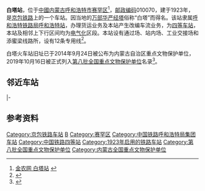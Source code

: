 {{noteTA
|1=zh-cn:始发车次; zh-hk:列車班次;
|2=zh-cn:车次; zh-hk:班次;
}}
{{about|京包铁路车站|金台铁路车站|白塔镇站}}
{{Infobox China railway station
|车站名称 = 白塔站
|图片 = 
|图片介绍 = 
|其他名称 = 
|车站拼音 = Baita
|英文名称 = Baita Railway Station
|车站代码 = 12575<ref>{{cite book|title=中华人民共和国铁路车站代码（GB/T 10302-2010）|publisher=中国标准出版社|year=2010|isbn=155066140495|ignore-isbn-error=true|pages=3}}</ref>
|电报码 = BOC
|拼音码 = BTA
|车站位置 = [[内蒙古自治区|内蒙古]][[呼和浩特市|呼和浩特市]][[赛罕区|赛罕区]]
|坐标 = {{coord|40.8696572|N|111.8454813|E|display=inline,title}}
|归属 = [[呼和浩特铁路局|呼和浩特铁路局]][[呼和浩特站|呼和浩特站]]
|线路 = [[京包铁路|京包铁路]]
|车站等级 = [[四等站_(中铁)|四等站]]
}}
{{文物保护单位
| 名称 = 白塔火车站旧址
| 图片 = 
| 说明 = 
| 所在 = [[内蒙古自治区|内蒙古自治区]][[呼和浩特市|呼和浩特市]][[赛罕区|赛罕区]]
| 时代 = 1921年
| 编号 = 8-0537-5-021
| 登录 = 2019年10月
}}
'''白塔站'''，位于[[中华人民共和国|中國]][[内蒙古自治区|内蒙古]][[呼和浩特市|呼和浩特市]][[赛罕区|赛罕区]]<ref>[http://ww.agri.com.cn/railway/1337.htm 金农网 白塔站] {{Wayback|url=http://ww.agri.com.cn/railway/1337.htm |date=20160305052324 }}</ref>，[[邮政编码|邮政编码]]010070，建于1923年，是[[京包铁路|京包铁路]]上的一个车站。因当地的[[万部华严经塔|万部华严经塔]]俗称“白塔”而得名。该站隶属[[呼和浩特铁路局|呼和浩特铁路局]][[呼和浩特站|呼和浩特站]]，办理货运业务及本站产生改编车流业务，为[[四等站_(中铁)|四等车站]]，本站及相邻上下行区间均为[[电气化|电气化]]区段。本站设有通过场、站内场、工业交接场和添蜜梁线路所，设有12条专用线<ref name="s">{{cite journal|author=叶丙昀|title=呼准铁路增建第二线引入呼和浩特枢纽方案研究|work=铁道标准设计|year=2016|doi=10.13238/j.issn.1004-2954.2016.03.010}}</ref>。

白塔火车站旧址已于2014年9月24日被公布为内蒙古自治区重点文物保护单位，2019年10月16日被正式列入[[第八批全国重点文物保护单位|第八批全国重点文物保护单位]]名录<ref>{{cite news|url=http://inews.nmgnews.com.cn/system/2019/10/17/012791154.shtml|title=内蒙古新增8处“国保单位”|work=内蒙古日报社融媒体|date=2019-10-17|accessdate=2019-10-18|archive-date=2019-10-18|archive-url=https://web.archive.org/web/20191018131752/http://inews.nmgnews.com.cn/system/2019/10/17/012791154.shtml|dead-url=yes}}</ref>。

== 邻近车站 ==
{{start rail box|[[中国铁路|中国铁路]]}}
{{s-inop|[[陶卜齐站|陶卜齐站]]|{{站|昌平}}方向}}
{{s-line|[[京包铁路|京包铁路]]<br/>← 16km 白塔站 7km →{{0}}}}
{{s-inop|[[呼和浩特东站|呼和浩特东站]]|{{站|台阁牧}}方向}}
|-
{{s-inop|工业交接站|炼油厂方向}}
{{s-line|石油专用线<br />← 3km 白塔站 {{0}}{{0}}{{0}} {{0}}{{0}}}}
{{terminus}}
{{end box}}

== 参考资料 ==
{{reflist}}

{{京包铁路}}
{{内蒙古全国重点文物保护单位}}

[[Category:京包铁路车站|Category:京包铁路车站]]
[[Category:呼和浩特市铁路车站|B]]
[[Category:赛罕区|Category:赛罕区]]
[[Category:中国铁路呼和浩特局集团车站|Category:中国铁路呼和浩特局集团车站]]
[[Category:中国铁路四等站|Category:中国铁路四等站]]
[[Category:1923年启用的铁路车站|Category:1923年启用的铁路车站]]
[[Category:第八批全国重点文物保护单位|Category:第八批全国重点文物保护单位]]
[[Category:内蒙古全国重点文物保护单位|Category:内蒙古全国重点文物保护单位]]